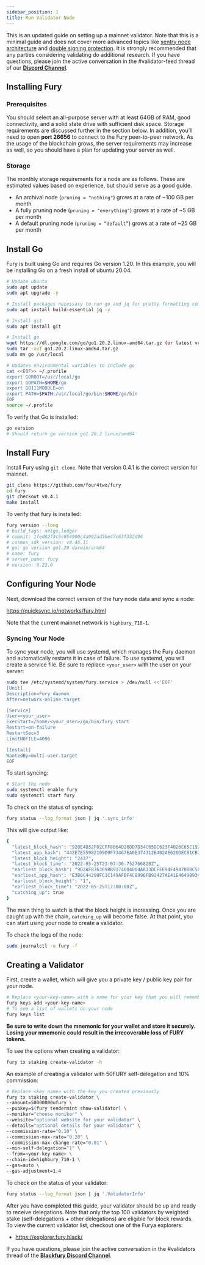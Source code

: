 ```yaml
---
sidebar_position: 1
title: Run Validator Node
---
```


This is an updated guide on setting up a mainnet validator. Note that this is a minimal guide and does not cover more advanced topics like [sentry node architecture](https://github.com/stakefish/cosmos-validator-design) and [double signing protection](https://github.com/tendermint/tmkms). It is strongly recommended that any parties considering validating do additional research. If you have questions, please join the active conversation in the #validator-feed thread of our [**Discord Channel**](https://discord.gg/RpjX5C5YsB).

## Installing Fury

### Prerequisites

You should select an all-purpose server with at least 64GB of RAM, good connectivity, and a solid state drive with sufficient disk space. Storage requirements are discussed further in the section below. In addition, you’ll need to open **port 26656** to connect to the Fury peer-to-peer network. As the usage of the blockchain grows, the server requirements may increase as well, so you should have a plan for updating your server as well.

### Storage

The monthly storage requirements for a node are as follows. These are estimated values based on experience, but should serve as a good guide.

- An archival node (`pruning = "nothing"`) grows at a rate of ~100 GB per month
- A fully pruning node (`pruning = "everything"`) grows at a rate of ~5 GB per month
- A default pruning node (`pruning = “default”`) grows at a rate of ~25 GB per month

## Install Go

Fury is built using Go and requires Go version 1.20. In this example, you will be installing Go on a fresh install of ubuntu 20.04.

```bash
# Update ubuntu
sudo apt update
sudo apt upgrade -y

# Install packages necessary to run go and jq for pretty formatting command line outputs
sudo apt install build-essential jq -y

# Install git
sudo apt install git

# Install go
wget https://dl.google.com/go/go1.20.2.linux-amd64.tar.gz (or latest version at https://golang.org/dl/)
sudo tar -xvf go1.20.2.linux-amd64.tar.gz
sudo mv go /usr/local

# Updates environmental variables to include go
cat <<EOF>> ~/.profile
export GOROOT=/usr/local/go
export GOPATH=$HOME/go
export GO111MODULE=on
export PATH=$PATH:/usr/local/go/bin:$HOME/go/bin
EOF
source ~/.profile
```

To verify that Go is installed:

```bash
go version
# Should return go version go1.20.2 linux/amd64
```

## Install Fury

Install Fury using `git clone`. Note that version 0.4.1 is the correct version for mainnet.

```bash
git clone https://github.com/four4two/fury
cd fury
git checkout v0.4.1
make install
```

To verify that fury is installed:

```bash
fury version --long
# build_tags: netgo,ledger
# commit: 1fed82f3c5c054900c4a992ad3be47c63f332d96
# cosmos_sdk_version: v0.46.11
# go: go version go1.20 darwin/arm64
# name: fury
# server_name: fury
# version: 0.23.0
```

## Configuring Your Node

Next, download the correct version of the fury node data and sync a node:

https://quicksync.io/networks/fury.html

Note that the current mainnet network is `highbury_710-1`.

### Syncing Your Node

To sync your node, you will use systemd, which manages the Fury daemon and automatically restarts it in case of failure. To use systemd, you will create a service file. Be sure to replace `<your_user>` with the user on your server:

```bash
sudo tee /etc/systemd/system/fury.service > /dev/null <<'EOF'
[Unit]
Description=Fury daemon
After=network-online.target

[Service]
User=<your_user>
ExecStart=/home/<your_user>/go/bin/fury start
Restart=on-failure
RestartSec=3
LimitNOFILE=4096

[Install]
WantedBy=multi-user.target
EOF
```

To start syncing:

```bash
# Start the node
sudo systemctl enable fury
sudo systemctl start fury
```

To check on the status of syncing:

```bash
fury status --log_format json | jq '.sync_info'
```

This will give output like:

```bash
{
  "latest_block_hash": "920E4D32F02CFF8064D26DD7D34C65DC623F4026C65C192BBCD7DBF19AFB5630",
  "latest_app_hash": "442E7E55982109D9F73467EA0E374312B402AE620DEC81CB3441E949ED0D0A29",
  "latest_block_height": "2437",
  "latest_block_time": "2022-05-25T23:07:36.752766828Z",
  "earliest_block_hash": "9D2AF876309BB9174604004A813DCFEE94F4947B08C5BB4C1A042F318488851E",
  "earliest_app_hash": "E3B0C44298FC1C149AFBF4C8996FB92427AE41E4649B934CA495991B7852B855",
  "earliest_block_height": "1",
  "earliest_block_time": "2022-05-25T17:00:00Z",
  "catching_up": true
}
```

The main thing to watch is that the block height is increasing. Once you are caught up with the chain, `catching_up` will become false. At that point, you can start using your node to create a validator.

To check the logs of the node:

```bash
sudo journalctl -u fury -f
```

## Creating a Validator

First, create a wallet, which will give you a private key / public key pair for your node.

```bash
# Replace <your-key-name> with a name for your key that you will remember
fury keys add <your-key-name>
# To see a list of wallets on your node
fury keys list
```

**Be sure to write down the mnemonic for your wallet and store it securely. Losing your mnemonic could result in the irrecoverable loss of FURY tokens.**

To see the options when creating a validator:

```bash
fury tx staking create-validator -h
```

An example of creating a validator with 50FURY self-delegation and 10% commission:

```bash
# Replace <key_name> with the key you created previously
fury tx staking create-validator \
--amount=50000000ufury \
--pubkey=$(fury tendermint show-validator) \
--moniker="choose moniker" \
--website="optional website for your validator" \
--details="optional details for your validator" \
--commission-rate="0.10" \
--commission-max-rate="0.20" \
--commission-max-change-rate="0.01" \
--min-self-delegation="1" \
--from=<your-key-name> \
--chain-id=highbury_710-1 \
--gas=auto \
--gas-adjustment=1.4
```

To check on the status of your validator:

```bash
fury status --log_format json | jq '.ValidatorInfo'
```

After you have completed this guide, your validator should be up and ready to receive delegations. Note that only the top 100 validators by weighted stake (self-delegations + other delegations) are eligible for block rewards. To view the current validator list, checkout one of the Furya explorers:

- https://explorer.fury.black/

If you have questions, please join the active conversation in the #validators thread of the [**Blackfury Discord Channel**](https://discord.gg/RpjX5C5YsB).
